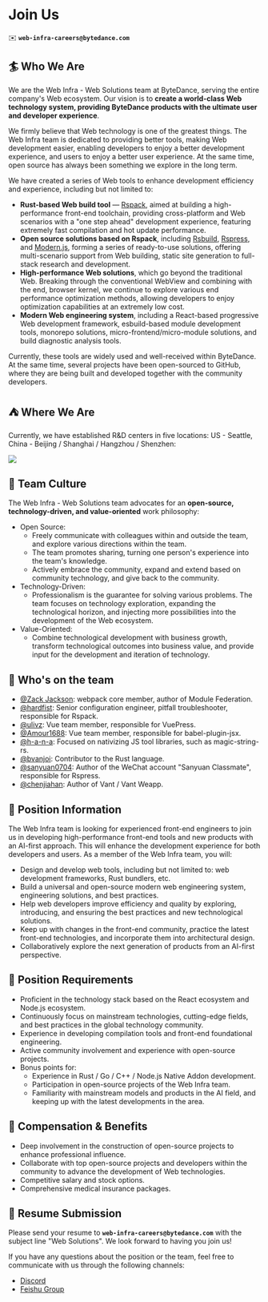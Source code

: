 # Join Us

✉️ **`web-infra-careers@bytedance.com`**

## 🏄 Who We Are

We are the Web Infra - Web Solutions team at ByteDance, serving the entire company's Web ecosystem. Our vision is to **create a world-class Web technology system, providing ByteDance products with the ultimate user and developer experience**.

We firmly believe that Web technology is one of the greatest things. The Web Infra team is dedicated to providing better tools, making Web development easier, enabling developers to enjoy a better development experience, and users to enjoy a better user experience. At the same time, open source has always been something we explore in the long term.

We have created a series of Web tools to enhance development efficiency and experience, including but not limited to:

- **Rust-based Web build tool** — [Rspack](https://github.com/web-infra-dev/rspack), aimed at building a high-performance front-end toolchain, providing cross-platform and Web scenarios with a "one step ahead" development experience, featuring extremely fast compilation and hot update performance.
- **Open source solutions based on Rspack**, including [Rsbuild](https://github.com/web-infra-dev/rsbuild), [Rspress](https://github.com/web-infra-dev/rspress), and [Modern.js](https://github.com/web-infra-dev/modern.js), forming a series of ready-to-use solutions, offering multi-scenario support from Web building, static site generation to full-stack research and development.
- **High-performance Web solutions**, which go beyond the traditional Web. Breaking through the conventional WebView and combining with the end, browser kernel, we continue to explore various end performance optimization methods, allowing developers to enjoy optimization capabilities at an extremely low cost.
- **Modern Web engineering system**, including a React-based progressive Web development framework, esbuild-based module development tools, monorepo solutions, micro-frontend/micro-module solutions, and build diagnostic analysis tools.

Currently, these tools are widely used and well-received within ByteDance. At the same time, several projects have been open-sourced to GitHub, where they are being built and developed together with the community developers.

## ⛺️ Where We Are

Currently, we have established R&D centers in five locations: US - Seattle, China - Beijing / Shanghai / Hangzhou / Shenzhen:

![](https://assets.rspack.dev/others/assets/jd-location-2023.png)

## 🌟 Team Culture

The Web Infra - Web Solutions team advocates for an **open-source, technology-driven, and value-oriented** work philosophy:

- Open Source:
  - Freely communicate with colleagues within and outside the team, and explore various directions within the team.
  - The team promotes sharing, turning one person's experience into the team's knowledge.
  - Actively embrace the community, expand and extend based on community technology, and give back to the community.
- Technology-Driven:
  - Professionalism is the guarantee for solving various problems. The team focuses on technology exploration, expanding the technological horizon, and injecting more possibilities into the development of the Web ecosystem.
- Value-Oriented:
  - Combine technological development with business growth, transform technological outcomes into business value, and provide input for the development and iteration of technology.

## 🙋 Who's on the team

- [@Zack Jackson](https://github.com/ScriptedAlchemy): webpack core member, author of Module Federation.
- [@hardfist](https://github.com/hardfist): Senior configuration engineer, pitfall troubleshooter, responsible for Rspack.
- [@ulivz](https://github.com/ulivz): Vue team member, responsible for VuePress.
- [@Amour1688](https://github.com/Amour1688): Vue team member, responsible for babel-plugin-jsx.
- [@h-a-n-a](https://github.com/h-a-n-a): Focused on nativizing JS tool libraries, such as magic-string-rs.
- [@bvanjoi](https://github.com/bvanjoi): Contributor to the Rust language.
- [@sanyuan0704](https://github.com/sanyuan0704): Author of the WeChat account "Sanyuan Classmate", responsible for Rspress.
- [@chenjiahan](https://github.com/chenjiahan): Author of Vant / Vant Weapp.

## 🍭 Position Information

The Web Infra team is looking for experienced front-end engineers to join us in developing high-performance front-end tools and new products with an AI-first approach. This will enhance the development experience for both developers and users. As a member of the Web Infra team, you will:

- Design and develop web tools, including but not limited to: web development frameworks, Rust bundlers, etc.
- Build a universal and open-source modern web engineering system, engineering solutions, and best practices.
- Help web developers improve efficiency and quality by exploring, introducing, and ensuring the best practices and new technological solutions.
- Keep up with changes in the front-end community, practice the latest front-end technologies, and incorporate them into architectural design.
- Collaboratively explore the next generation of products from an AI-first perspective.

## 📌 Position Requirements

- Proficient in the technology stack based on the React ecosystem and Node.js ecosystem.
- Continuously focus on mainstream technologies, cutting-edge fields, and best practices in the global technology community.
- Experience in developing compilation tools and front-end foundational engineering.
- Active community involvement and experience with open-source projects.
- Bonus points for:
  - Experience in Rust / Go / C++ / Node.js Native Addon development.
  - Participation in open-source projects of the Web Infra team.
  - Familiarity with mainstream models and products in the AI field, and keeping up with the latest developments in the area.

## 🌈 Compensation & Benefits

- Deep involvement in the construction of open-source projects to enhance professional influence.
- Collaborate with top open-source projects and developers within the community to advance the development of Web technologies.
- Competitive salary and stock options.
- Comprehensive medical insurance packages.

## 📩 Resume Submission

Please send your resume to **`web-infra-careers@bytedance.com`** with the subject line "Web Solutions". We look forward to having you join us!

If you have any questions about the position or the team, feel free to communicate with us through the following channels:

- [Discord](https://discord.gg/VjNu24wzvs)
- [Feishu Group](https://applink.feishu.cn/client/chat/chatter/add_by_link?link_token=131he762-7608-4553-825d-02a0be3ffe75)
